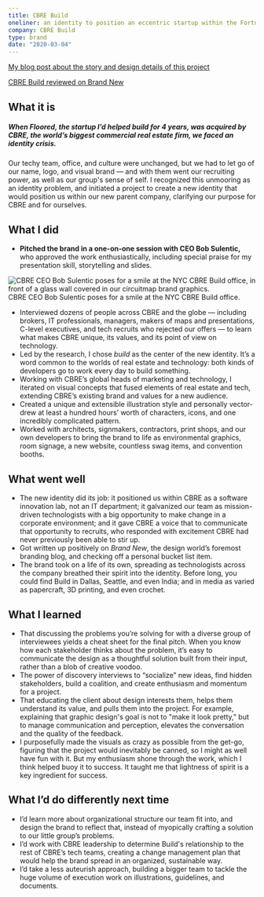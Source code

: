 ```yaml
---
title: CBRE Build
oneliner: an identity to position an eccentric startup within the Fortune 150 company that acquired it
company: CBRE Build
type: brand
date: "2020-03-04"
---
```





[My blog post about the story and design details of this project](https://medium.com/cbrebuild/how-we-made-cbre-build-part-1-d303f0b5fd6d?source=friends_link&sk=8afab89c487068da9e37e67e4fdb96ba)

[CBRE Build reviewed on Brand New](https://www.underconsideration.com/brandnew/archives/new_logo_and_identity_for_cbre_build_done_in_house.php)

## What it is
##### When Floored, the startup I’d helped build for 4 years, was acquired by CBRE, the world’s biggest commercial real estate firm, we faced an identity crisis. 
Our techy team, office, and culture were unchanged, but we had to let go of our name, logo, and visual brand — and with them went our recruiting power, as well as our group's sense of self. I recognized this unmooring as an identity problem, and initiated a project to create a new identity that would position us within our new parent company, clarifying our purpose for CBRE and for ourselves.

<WidthBleeder>
  <Gallery photos={props.images} />
</WidthBleeder>

## What I did
- **Pitched the brand in a one-on-one session with CEO Bob Sulentic,** who approved the work enthusiastically, including special praise for my presentation skill, storytelling and slides.


<img src="./bob-the-builder.jpg" alt="CBRE CEO Bob Sulentic poses for a smile at the NYC CBRE Build office, in front of a glass wall covered in our circuitmap brand graphics." />
<figcaption>CBRE CEO Bob Sulentic poses for a smile at the NYC CBRE Build office.</figcaption>


- Interviewed dozens of people across CBRE and the globe — including brokers, IT professionals, managers, makers of maps and presentations, C-level executives, and tech recruits who rejected our offers — to learn what makes CBRE unique, its values, and its point of view on technology.
- Led by the research, I chose _build_ as the center of the new identity. It’s a word common to the worlds of real estate and technology: both kinds of developers go to work every day to build something. 
- Working with CBRE’s global heads of marketing and technology, I iterated on visual concepts that fused elements of real estate and tech, extending CBRE’s existing brand and values for a new audience.
- Created a unique and extensible illustration style and personally vector-drew at least a hundred hours’ worth of characters, icons, and one incredibly complicated pattern.
- Worked with architects, signmakers, contractors, print shops, and our own developers to bring the brand to life as environmental graphics, room signage, a new website, countless swag items, and convention booths.
## What went well
- The new identity did its job: it positioned us within CBRE as a software innovation lab, not an IT department; it galvanized our team as mission-driven technologists with a big opportunity to make change in a corporate environment; and it gave CBRE a voice that to communicate that opportunity to recruits, who responded with excitement CBRE had never previously been able to stir up.
- Got written up positively on _Brand New_, the design world’s foremost branding blog, and checking off a personal bucket list item.
- The brand took on a life of its own, spreading as technologists across the company breathed their spirit into the identity. Before long, you could find Build in Dallas, Seattle, and even India; and in media as varied as papercraft, 3D printing, and even crochet.
## What I learned
- That discussing the problems you’re solving for with a diverse group of interviewees yields a cheat sheet for the final pitch. When you know how each stakeholder thinks about the problem, it’s easy to communicate the design as a thoughtful solution built from their input, rather than a blob of creative voodoo.
- The power of discovery interviews to “socialize” new ideas, find hidden stakeholders, build a coalition, and create enthusiasm and momentum for a project.
- That educating the client about design interests them, helps them understand its value, and pulls them into the project. For example, explaining that graphic design's goal is not to "make it look pretty," but to manage communication and perception, elevates the conversation and the quality of the feedback.
- I purposefully made the visuals as crazy as possible from the get-go, figuring that the project would inevitably be canned, so I might as well have fun with it. But my enthusiasm shone through the work, which I think helped buoy it to success. It taught me that lightness of spirit is a key ingredient for success.
## What I’d do differently next time
- I’d learn more about organizational structure our team fit into, and design the brand to reflect that, instead of myopically crafting a solution to our little group’s problems.
- I’d work with CBRE leadership to determine Build's relationship to the rest of CBRE’s tech teams, creating a change management plan that would help the brand spread in an organized, sustainable way. 
- I’d take a less auteurish approach, building a bigger team to tackle the huge volume of execution work on illustrations, guidelines, and documents. 
